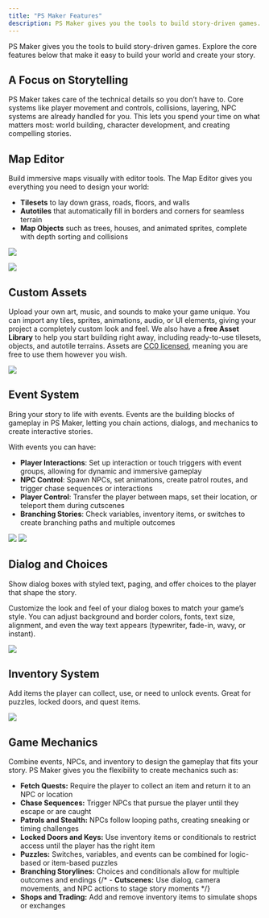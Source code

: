 ```yaml
---
title: "PS Maker Features"
description: PS Maker gives you the tools to build story-driven games. Explore the core features that make designing your world and mechanics easy.
---
```


PS Maker gives you the tools to build story-driven games. Explore the core features below that make it easy to build your world and create your story.

## A Focus on Storytelling

PS Maker takes care of the technical details so you don’t have to. Core systems like player movement and controls, collisions, layering, NPC systems are already handled for you. This lets you spend your time on what matters most: world building, character development, and creating compelling stories.

## Map Editor

Build immersive maps visually with editor tools. The Map Editor gives you everything you need to design your world:

- **Tilesets** to lay down grass, roads, floors, and walls
- **Autotiles** that automatically fill in borders and corners for seamless terrain
- **Map Objects** such as trees, houses, and animated sprites, complete with depth sorting and collisions

![](../../assets/docs-images/features/image-1.png)

![](../../assets/docs-images/features/gif-1.gif)

## Custom Assets

Upload your own art, music, and sounds to make your game unique. You can import any tiles, sprites, animations, audio, or UI elements, giving your project a completely custom look and feel.
We also have a **free Asset Library** to help you start building right away, including ready-to-use tilesets, objects, and autotile terrains. Assets are [CC0 licensed](https://creativecommons.org/public-domain/cc0/), meaning you are free to use them however you wish.

![](../../assets/docs-images/features/image-2.png)

## Event System

Bring your story to life with events. Events are the building blocks of gameplay in PS Maker, letting you chain actions, dialogs, and mechanics to create interactive stories.

With events you can have:

- **Player Interactions**: Set up interaction or touch triggers with event groups, allowing for dynamic and immersive gameplay
- **NPC Control**: Spawn NPCs, set animations, create patrol routes, and trigger chase sequences or interactions
- **Player Control**: Transfer the player between maps, set their location, or teleport them during cutscenes
- **Branching Stories**: Check variables, inventory items, or switches to create branching paths and multiple outcomes

![](../../assets/docs-images/features/image.png)
![](../../assets/docs-images/features/image-5.png)

## Dialog and Choices

Show dialog boxes with styled text, paging, and offer choices to the player that shape the story.

Customize the look and feel of your dialog boxes to match your game’s style. You can adjust background and border colors, fonts, text size, alignment, and even the way text appears (typewriter, fade-in, wavy, or instant).

![](../../assets/docs-images/features/image-3.png)

## Inventory System

Add items the player can collect, use, or need to unlock events. Great for puzzles, locked doors, and quest items.

![](../../assets/docs-images/features/image-4.png)

## Game Mechanics

Combine events, NPCs, and inventory to design the gameplay that fits your story. PS Maker gives you the flexibility to create mechanics such as:

- **Fetch Quests:** Require the player to collect an item and return it to an NPC or location
- **Chase Sequences:** Trigger NPCs that pursue the player until they escape or are caught
- **Patrols and Stealth:** NPCs follow looping paths, creating sneaking or timing challenges
- **Locked Doors and Keys:** Use inventory items or conditionals to restrict access until the player has the right item
- **Puzzles:** Switches, variables, and events can be combined for logic-based or item-based puzzles
- **Branching Storylines:** Choices and conditionals allow for multiple outcomes and endings
  {/* - **Cutscenes:** Use dialog, camera movements, and NPC actions to stage story moments */}
- **Shops and Trading:** Add and remove inventory items to simulate shops or exchanges
